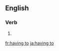 ==English==

===Verb===
{{head|en}}

# {{present participle of|have to|lang=en}}

[[fr:having to]]
[[ja:having to]]